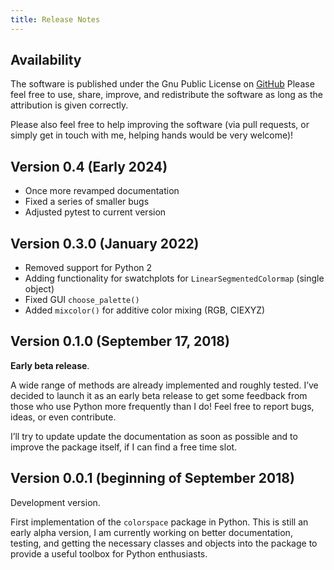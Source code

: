 ```yaml
---
title: Release Notes
---
```


## Availability

The software is published under the Gnu Public License
on [GitHub](https://github.com/retostauffer/python-colorspace)
Please feel free to use, share, improve, and redistribute the
software as long as the attribution is given correctly.

Please also feel free to help improving the software (via pull
requests, or simply get in touch with me, helping hands would
be very welcome)!

## Version 0.4 (Early 2024)

* Once more revamped documentation
* Fixed a series of smaller bugs
* Adjusted pytest to current version

## Version 0.3.0 (January 2022)

* Removed support for Python 2
* Adding functionality for swatchplots for `LinearSegmentedColormap` (single object)
* Fixed GUI `choose_palette()`
* Added `mixcolor()` for additive color mixing (RGB, CIEXYZ)

## Version 0.1.0 (September 17, 2018)

**Early beta release**.

A wide range of methods are already implemented and roughly
tested. I've decided to launch it as an early beta release
to get some feedback from those who use Python more frequently
than I do! Feel free to report bugs, ideas, or even contribute.

I'll try to update update the documentation as soon as possible
and to improve the package itself, if I can find a free time slot.

## Version 0.0.1 (beginning of September 2018)

Development version.

First implementation of the ``colorspace`` package in Python.
This is still an early alpha version, I am currently working
on better documentation, testing, and getting the necessary
classes and objects into the package to provide a useful
toolbox for Python enthusiasts.


